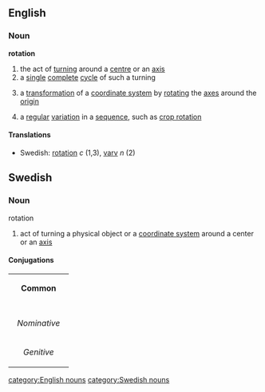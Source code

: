 ==English==
===Noun===
{{wikipedia}}
'''rotation'''
# the act of [[turning]] around a [[centre]] or an [[axis]]
# a [[single]] [[complete]] [[cycle]] of such a turning
#{{mathematics}} a [[transformation]] of a [[coordinate system]] by [[rotating]] the [[axes]] around the [[origin]]
# a [[regular]] [[variation]] in a [[sequence]], such as [[crop rotation]]
====Translations====
*Swedish: [[rotation#Swedish|rotation]] ''c'' (1,3), [[varv]] ''n'' (2)
==Swedish==
===Noun===
;rotation
# act of turning a physical object or a [[coordinate system]] around a center or an [[axis]]
====Conjugations====
{| border=1 cellspacing=0 
| bgcolor=#FFFFF0 colspan=5 align=center | '''Common''' 
|- 
|- bgcolor=#FFFFF0 align=center 
! rowspan=2 | 
| colspan=2 width=105 | ''Singular'' 
| colspan=2 | ''Plural'' 
|- bgcolor=#FFFFF0 align=center 
| width=105 | ''Indefinite'' 
| width=105 | ''Definite'' 
| width=105 | ''Indefinite'' 
|  width=105 | ''Definite'' 
|- align=center 
| width=105 bgcolor=#FFFFF0 | ''Nominative'' 
| [[rotation]] 
| [[rotationen]] 
| [[rotationer]] 
| [[rotationerna]] 
|- align=center 
| width=105 bgcolor=#FFFFF0 | ''Genitive'' 
| [[rotations]] 
| [[rotationens]] 
| [[rotationers]] 
| [[rotationernas]]
|} 
[[category:English nouns]]
[[category:Swedish nouns]]